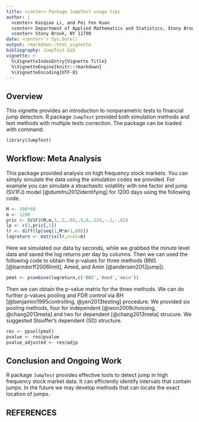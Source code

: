 ---
title: <center> Package JumpTest usage tips
author: |
  <center> Kaiqiao Li, and Pei Fen Kuan
  <center> Department of Applied Mathematics and Statistics, Stony Brook University
  <center> Stony Brook, NY 11790
date: <center>`r Sys.Date()`
output: rmarkdown::html_vignette
bibliography: JumpTest.bib
vignette: >
  %\VignetteIndexEntry{Vignette Title}
  %\VignetteEngine{knitr::rmarkdown}
  %\VignetteEncoding{UTF-8}
---


## Overview

This vignette provides an introduction to nonparametric tests to financial jump detection. R package `JumpTest` provided both simulation methods and test methods with multiple tests correction. The package can be loaded with command:

```{r}
library(JumpTest)
```


## Workflow: Meta Analysis

This package provided analysis on high frequency stock markets. You can simply simulate the data using the simulation codes we provided.
For example you can simulate a stoachasitc volatility with one factor and jump (SV1FJ) model [@dumitru2012identifying] for 1200 days using the following code.

```{r}
M <- 390*60
m <- 1200
pric <- SV1FJ(M,m,3,.2,.03,.5,0,.125,-.1,-.62)
lp <- c(3,pric[,1])
lr <- diff(lp[seq(1,M*m+1,60)])
logreturn <- matrix(lr,ncol=m)
```

Here we simulated our data by seconds, while we grabbed the minute level data and saved the log returns per day by columns. Then we can used the following code to obtain the p-values for three methods (BNS [@barndorff2006limit], Amed, and Amin [@andersen2012jump]).

```{r}
pmat <- pcombine(logreturn,c('BNS','Amed','Amin'))
```

Then we can obtain the p-value matrix for the three methods. We can do further p-values pooling and FDR control via BH [@benjamini1995controlling, @yen2013testing] procedure. We provided six pooling methods, four for independent [@won2009choosing, @chang2013meta] and two for dependent [@chang2013meta] strucure. We suggested Stouffer's dependent (SD) structure.

```{r}
res <- ppool(pmat)
pvalue <- res@pvalue
pvalue_adjusted <- res@adjp
```

## Conclusion and Ongoing Work

R package `JumpTest` provides effective tools to detect jump in high frequency stock market data. It can efficiently identify intervals that contain jumps. In the future we may develop methods that can locate the exact location of jumps.

## REFERENCES